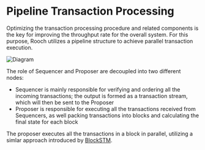 # Pipeline Transaction Processing

Optimizing the transaction processing procedure and related components is the key for improving the throughput rate for the overall system. For this purpose, Rooch utilizes a pipeline structure to achieve parallel transaction execution.

![Diagram](/docs/pipeline-transaction-processing.png)

The role of Sequencer and Proposer are decoupled into two different nodes:

- Sequencer is mainly responsible for verifying and ordering all the incoming transactions; the output is formed as a transaction stream, which will then be sent to the Proposer
- Proposer is responsible for executing all the transactions received from Sequencers, as well packing transactions into blocks and calculating the final state for each block

The proposer executes all the transactions in a block in parallel, utilizing a simlar approach introduced by [BlockSTM](https://arxiv.org/abs/2203.06871).
